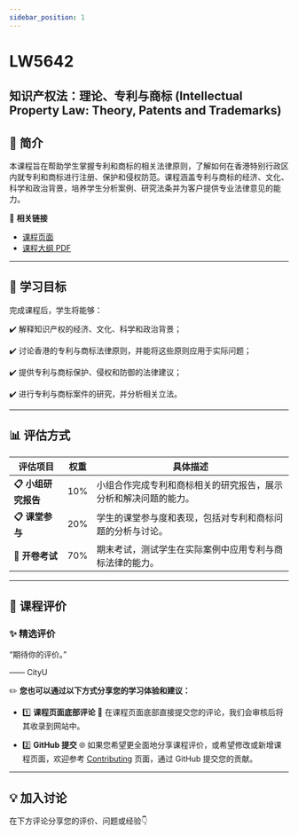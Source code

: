```yaml
---
sidebar_position: 1
---
```


# LW5642
## 知识产权法：理论、专利与商标 (Intellectual Property Law: Theory, Patents and Trademarks)

## **📘 简介**
本课程旨在帮助学生掌握专利和商标的相关法律原则，了解如何在香港特别行政区内就专利和商标进行注册、保护和侵权防范。课程涵盖专利与商标的经济、文化、科学和政治背景，培养学生分析案例、研究法条并为客户提供专业法律意见的能力。

🔗 **相关链接**
- [课程页面](https://www.cityu.edu.hk/catalogue/pg/202425/course/LW5642.htm)
- [课程大纲 PDF](https://www.cityu.edu.hk/catalogue/pg/202425/course/LW5642.pdf)

---

## **🎯 学习目标**

完成课程后，学生将能够：

✔️ 解释知识产权的经济、文化、科学和政治背景；

✔️ 讨论香港的专利与商标法律原则，并能将这些原则应用于实际问题；

✔️ 提供专利与商标保护、侵权和防御的法律建议；

✔️ 进行专利与商标案件的研究，并分析相关立法。

---

## **📊 评估方式**

| **评估项目**         | **权重** | **具体描述**                                                                                       |
|---------------------|---------|---------------------------------------------------------------------------------------------------|
| **📋 小组研究报告**   | 10%     | 小组合作完成专利和商标相关的研究报告，展示分析和解决问题的能力。                                   |
| **📋 课堂参与**       | 20%     | 学生的课堂参与度和表现，包括对专利和商标问题的分析与讨论。                                           |
| **📂 开卷考试**       | 70%     | 期末考试，测试学生在实际案例中应用专利与商标法律的能力。                                               |

---

## **💬 课程评价**

### ✨ **精选评价**
<div className={commentStyles.commentBox}>
    <p className={commentStyles.commentText}>
        “期待你的评价。”
    </p>
    <p className={commentStyles.commentAuthor}>—— CityU</p>
</div>

✏️ **您也可以通过以下方式分享您的学习体验和建议：**

- 1️⃣ **课程页面底部评论**
💬 在课程页面底部直接提交您的评论，我们会审核后将其收录到网站中。

- 2️⃣ **GitHub 提交**
🌐 如果您希望更全面地分享课程评价，或希望修改或新增课程页面，欢迎参考 [Contributing](/contributing) 页面，通过 GitHub 提交您的贡献。

---

## **💡 加入讨论**

在下方评论分享您的评价、问题或经验👇
<Utterances />
